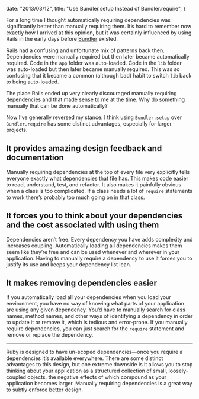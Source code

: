 
  date: "2013/03/12",
  title: "Use Bundler.setup Instead of Bundler.require",
}


For a long time I thought automatically requiring dependencies was significantly better than manually requiring them. It’s hard to remember now exactly how I arrived at this opinion, but it was certainly influenced by using Rails in the early days before [Bundler][bundler] existed.

Rails had a confusing and unfortunate mix of patterns back then. Dependencies were manually required but then later became automatically required. Code in the `app` folder was auto-loaded. Code in the `lib` folder was auto-loaded but then later became manually required. This was so confusing that it became a common (although bad) habit to switch `lib` back to being auto-loaded.

The place Rails ended up very clearly discouraged manually requiring dependencies and that made sense to me at the time. Why do something manually that can be done automatically?

Now I’ve generally reversed my stance. I think using `Bundler.setup` over `Bundler.require` has some distinct advantages, especially for larger projects.

## It provides amazing design feedback and documentation

Manually requiring dependencies at the top of every file very explicitly tells everyone exactly what dependencies that file has. This makes code easier to read, understand, test, and refactor. It also makes it painfully obvious when a class is too complicated. If a class needs a lot of `require` statements to work there’s probably too much going on in that class.

## It forces you to think about your dependencies and the cost associated with using them

Dependencies aren’t free. Every dependency you have adds complexity and increases coupling. Automatically loading all dependencies makes them seem like they’re free and can be used whenever and wherever in your application. Having to manually require a dependency to use it forces you to justify its use and keeps your dependency list lean.

## It makes removing dependencies easier

If you automatically load all your dependencies when you load your environment, you have no way of knowing what parts of your application are using any given dependency. You’d have to manually search for class names, method names, and other ways of identifying a dependency in order to update it or remove it, which is tedious and error-prone. If you manually require dependencies, you can just search for the `require` statement and remove or replace the dependency.

---

Ruby is designed to have un-scoped dependencies—once you require a dependencies it’s available everywhere. There are some distinct advantages to this design, but one extreme downside is it allows you to stop thinking about your application as a structured collection of small, loosely-coupled objects, the negative effects of which compound as your application becomes larger. Manually requiring dependencies is a great way to subtly enforce better design.

[bundler]: http://gembundler.org
